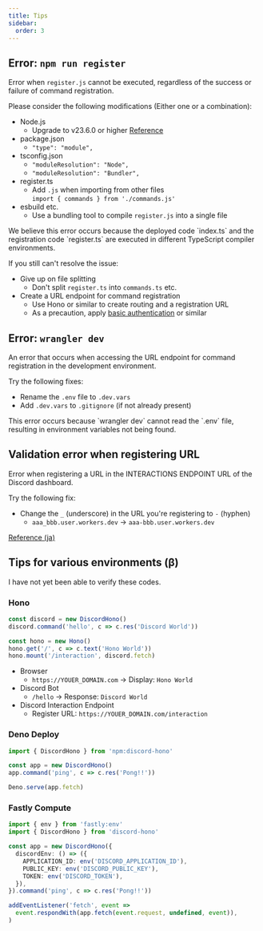 ```yaml
---
title: Tips
sidebar:
  order: 3
---
```



## Error: `npm run register`

Error when `register.js` cannot be executed, regardless of the success or failure of command registration.

Please consider the following modifications (Either one or a combination):

- Node.js
  - Upgrade to v23.6.0 or higher [Reference](https://nodejs.org/en/blog/release/v23.6.0)
- package.json
  - `"type": "module",`
- tsconfig.json
  - `"moduleResolution": "Node",`
  - `"moduleResolution": "Bundler",`
- register.ts
  - Add `.js` when importing from other files  
    `import { commands } from './commands.js'`
- esbuild etc.
  - Use a bundling tool to compile `register.js` into a single file

<Aside>
  We believe this error occurs because the deployed code `index.ts` and the
  registration code `register.ts` are executed in different TypeScript compiler
  environments.
</Aside>

If you still can't resolve the issue:

- Give up on file splitting
  - Don't split `register.ts` into `commands.ts` etc.
- Create a URL endpoint for command registration
  - Use Hono or similar to create routing and a registration URL
  - As a precaution, apply [basic authentication](https://hono.dev/docs/middleware/builtin/basic-auth) or similar

## Error: `wrangler dev`

An error that occurs when accessing the URL endpoint for command registration in the development environment.

Try the following fixes:

- Rename the `.env` file to `.dev.vars`
- Add `.dev.vars` to `.gitignore` (if not already present)

<Aside>
  This error occurs because `wrangler dev` cannot read the `.env` file,
  resulting in environment variables not being found.
</Aside>

## Validation error when registering URL

Error when registering a URL in the INTERACTIONS ENDPOINT URL of the Discord dashboard.

Try the following fix:

- Change the `_` (underscore) in the URL you're registering to `-` (hyphen)
  - `aaa_bbb.user.workers.dev` -> `aaa-bbb.user.workers.dev`

[Reference (ja)](https://qiita.com/y_q/items/9971183bcdd57535bbb4)

## Tips for various environments (β)

<Aside type="caution">I have not yet been able to verify these codes.</Aside>

### Hono

```ts "hono.mount" "discord.fetch"
const discord = new DiscordHono()
discord.command('hello', c => c.res('Discord World'))

const hono = new Hono()
hono.get('/', c => c.text('Hono World'))
hono.mount('/interaction', discord.fetch)
```

- Browser
  - `https://YOUER_DOMAIN.com` -> Display: `Hono World`
- Discord Bot
  - `/hello` -> Response: `Discord World`
- Discord Interaction Endpoint
  - Register URL: `https://YOUER_DOMAIN.com/interaction`

### Deno Deploy

```ts
import { DiscordHono } from 'npm:discord-hono'

const app = new DiscordHono()
app.command('ping', c => c.res('Pong!!'))

Deno.serve(app.fetch)
```

### Fastly Compute

```ts
import { env } from 'fastly:env'
import { DiscordHono } from 'discord-hono'

const app = new DiscordHono({
  discordEnv: () => ({
    APPLICATION_ID: env('DISCORD_APPLICATION_ID'),
    PUBLIC_KEY: env('DISCORD_PUBLIC_KEY'),
    TOKEN: env('DISCORD_TOKEN'),
  }),
}).command('ping', c => c.res('Pong!!'))

addEventListener('fetch', event =>
  event.respondWith(app.fetch(event.request, undefined, event)),
)
```
